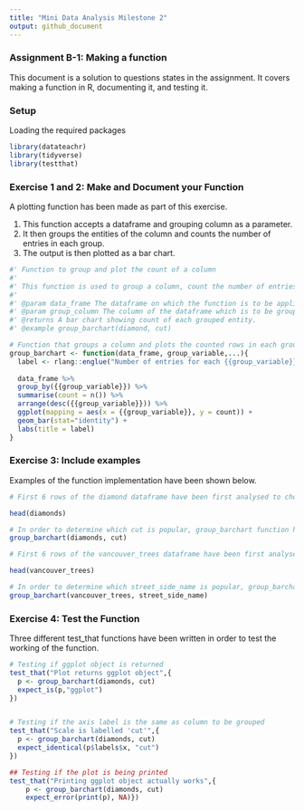 ```yaml
---
title: "Mini Data Analysis Milestone 2"
output: github_document
---
```


### Assignment B-1: Making a function  

This document is a solution to questions states in the assignment. It covers making a function in R, documenting it, and testing it.  

### Setup  

Loading the required packages

```r

library(datateachr)
library(tidyverse)
library(testthat)

```


### Exercise 1 and 2: Make and Document your Function  

A plotting function has been made as part of this exercise.  

1. This function accepts a  dataframe and grouping column as a parameter.  
2. It then groups the entities of the column and counts the number of entries in each group.  
3. The output is then plotted as a bar chart.  
```r
#' Function to group and plot the count of a column
#' 
#' This function is used to group a column, count the number of entries per group and plot a bar graph.
#' 
#' @param data_frame The dataframe on which the function is to be applied.
#' @param group_column The column of the dataframe which is to be grouped.
#' @returns A bar chart showing count of each grouped entity.
#' @example group_barchart(diamond, cut)

# Function that groups a column and plots the counted rows in each group
group_barchart <- function(data_frame, group_variable,...){
  label <- rlang::englue("Number of entries for each {{group_variable}}")
  
  data_frame %>%
  group_by({{group_variable}}) %>%
  summarise(count = n()) %>%
  arrange(desc({{group_variable}})) %>%
  ggplot(mapping = aes(x = {{group_variable}}, y = count)) +
  geom_bar(stat="identity") +
  labs(title = label)
}

```


### Exercise 3: Include examples  


Examples of the function implementation have been shown below.  

```r
# First 6 rows of the diamond dataframe have been first analysed to choose the column to be grouped.

head(diamonds)
```

```r
# In order to determine which cut is popular, group_barchart function has been used to make a bar chart.
group_barchart(diamonds, cut)
```
```r
# First 6 rows of the vancouver_trees dataframe have been first analysed to choose the column to be grouped.

head(vancouver_trees)
```
```r
# In order to determine which street_side_name is popular, group_barchart function has been used to make a bar chart.
group_barchart(vancouver_trees, street_side_name)
```
### Exercise 4: Test the Function  


Three different test_that functions have been written in order to test the working of the function.  

```r
# Testing if ggplot object is returned
test_that("Plot returns ggplot object",{
  p <- group_barchart(diamonds, cut)
  expect_is(p,"ggplot")
})


# Testing if the axis label is the same as column to be grouped
test_that("Scale is labelled 'cut'",{
  p <- group_barchart(diamonds, cut)
  expect_identical(p$labels$x, "cut")
})

## Testing if the plot is being printed
test_that("Printing ggplot object actually works",{
    p <- group_barchart(diamonds, cut)
    expect_error(print(p), NA)})
```